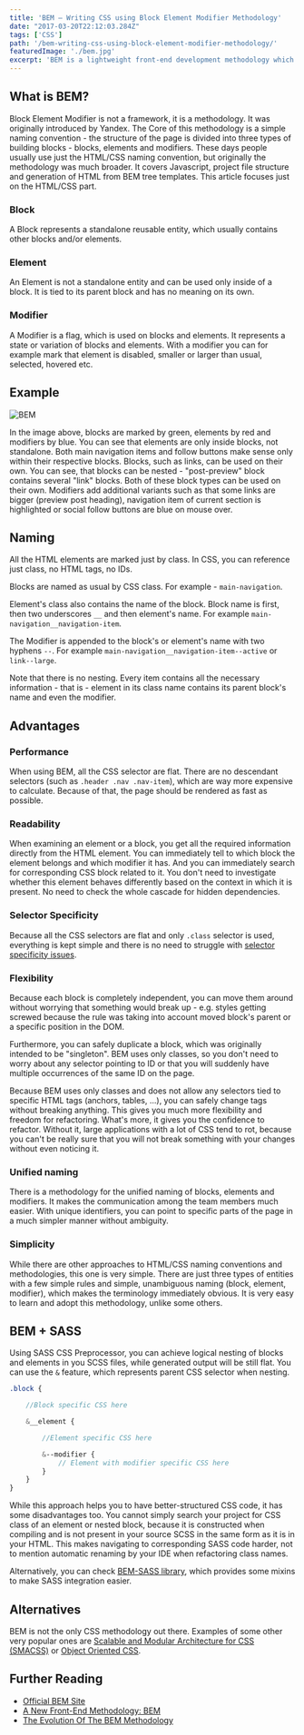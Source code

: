 ```yaml
---
title: 'BEM – Writing CSS using Block Element Modifier Methodology'
date: "2017-03-20T22:12:03.284Z"
tags: ['CSS']
path: '/bem-writing-css-using-block-element-modifier-methodology/'
featuredImage: './bem.jpg'
excerpt: 'BEM is a lightweight front-end development methodology which makes your code more flexible, modular and reusable.'
---
```


<PostHeader frontmatter={props.data.mdx.frontmatter} />

## What is BEM?
Block Element Modifier is not a framework, it is a methodology. It was originally introduced by Yandex. The Core of this methodology is a simple naming convention - the structure of the page is divided into three types of building blocks - blocks, elements and modifiers. These days people usually use just the HTML/CSS naming convention, but originally the methodology was much broader. It covers Javascript, project file structure and generation of HTML from BEM tree templates. This article focuses just on the HTML/CSS part.

### Block

A Block represents a standalone reusable entity, which usually contains other blocks and/or elements.

### Element

An Element is not a standalone entity and can be used only inside of a block. It is tied to its parent block and has no meaning on its own.

### Modifier

A Modifier is a flag, which is used on blocks and elements. It represents a state or variation of blocks and elements. With a modifier you can for example mark that element is disabled, smaller or larger than usual, selected, hovered etc.

## Example

![BEM](bem-block-element-modifier.png)

In the image above, blocks are marked by green, elements by red and modifiers by blue. You can see that elements are only inside blocks, not standalone. Both main navigation items and follow buttons make sense only within their respective blocks. Blocks, such as links, can be used on their own. You can see, that blocks can be nested - "post-preview" block contains several "link" blocks. Both of these block types can be used on their own. Modifiers add additional variants such as that some links are bigger (preview post heading), navigation item of current section is highlighted or social follow buttons are blue on mouse over.

## Naming
All the HTML elements are marked just by class. In CSS, you can reference just class, no HTML tags, no IDs.

Blocks are named as usual by CSS class. For example - `main-navigation`.

Element's class also contains the name of the block. Block name is first, then two underscores `__` and then element's name. For example `main-navigation__navigation-item`.

The Modifier is appended to the block's or element's name with two hyphens `--`. For example `main-navigation__navigation-item--active` or `link--large`.

Note that there is no nesting. Every item contains all the necessary information - that is - element in its class name contains its parent block's name and even the modifier.

## Advantages

### Performance

When using BEM, all the CSS selector are flat. There are no descendant selectors (such as `.header .nav .nav-item`), which are way more expensive to calculate. Because of that, the page should be rendered as fast as possible.

### Readability

When examining an element or a block, you get all the required information directly from the HTML element. You can immediately tell to which block the element belongs and which modifier it has. And you can immediately search for corresponding CSS block related to it. You don't need to investigate whether this element behaves differently based on the context in which it is present. No need to check the whole cascade for hidden dependencies.

### Selector Specificity

Because all the CSS selectors are flat and only `.class` selector is used, everything is kept simple and there is no need to struggle with [selector specificity issues](https://css-tricks.com/specifics-on-css-specificity/).

### Flexibility

Because each block is completely independent, you can move them around without worrying that something would break up - e.g. styles getting screwed because the rule was taking into account moved block's parent or a specific position in the DOM.

Furthermore, you can safely duplicate a block, which was originally intended to be "singleton". BEM uses only classes, so you don't need to worry about any selector pointing to ID or that you will suddenly have multiple occurrences of the same ID on the page.

Because BEM uses only classes and does not allow any selectors tied to specific HTML tags (anchors, tables, \...), you can safely change tags without breaking anything. This gives you much more flexibility and freedom for refactoring. What's more, it gives you the confidence to refactor. Without it, large applications with a lot of  CSS tend to rot, because you can't be really sure that you will not break something with your changes without even noticing it.

### Unified naming

There is a methodology for the unified naming of blocks, elements and modifiers. It makes the communication among the team members much easier. With unique identifiers, you can point to specific parts of the page in a much simpler manner without ambiguity.

### Simplicity

While there are other approaches to HTML/CSS naming conventions and methodologies, this one is very simple. There are just three types of entities with a few simple rules and simple, unambiguous naming (block, element, modifier), which makes the terminology immediately obvious. It is very easy to learn and adopt this methodology, unlike some others.

## BEM + SASS

Using SASS CSS Preprocessor, you can achieve logical nesting of blocks and elements in you SCSS files, while generated output will be still flat. You can use the  `&` feature, which represents parent CSS selector when nesting.

```scss
.block {

    //Block specific CSS here

    &__element {

        //Element specific CSS here

        &--modifier {
            // Element with modifier specific CSS here
        }
    }
}
```

While this approach helps you to have better-structured CSS code, it has some disadvantages too. You cannot simply search your project for CSS class of an element or nested block, because it is constructed when compiling and is not present in your source SCSS in the same form as it is in your HTML. This makes navigating to corresponding SASS code harder, not to mention automatic renaming by your IDE when refactoring class names.

Alternatively, you can check [BEM-SASS library](https://github.com/jsng/bem-sass), which provides some mixins to make SASS integration easier.

## Alternatives
BEM is not the only CSS methodology out there. Examples of some other very popular ones are [Scalable and Modular Architecture for CSS (SMACSS)](https://smacss.com/) or [Object Oriented CSS](https://github.com/stubbornella/oocss/wiki).

## Further Reading
-   [Official BEM Site](http://getbem.com/)
-   [A New Front-End Methodology: BEM](http://A%20New%20Front-End%20Methodology:%20BEM)
-   [The Evolution Of The BEM Methodology](https://www.smashingmagazine.com/2013/02/the-history-of-the-bem-methodology/)
